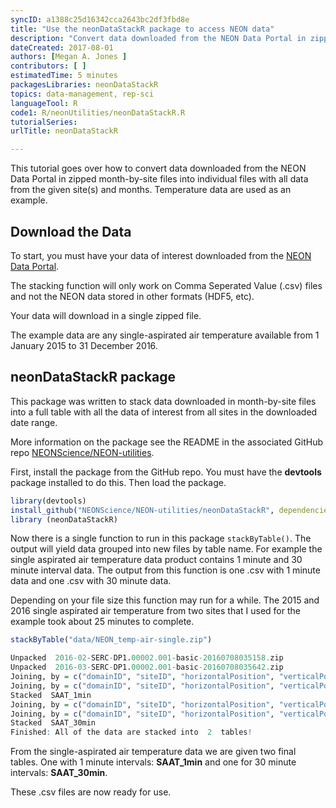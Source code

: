 ```yaml
---
syncID: a1388c25d16342cca2643bc2df3fbd8e
title: "Use the neonDataStackR package to access NEON data"
description: "Convert data downloaded from the NEON Data Portal in zipped month-by-site files into a table with all data of interest. Temperature data are used as an example. "
dateCreated: 2017-08-01
authors: [Megan A. Jones ]
contributors: [ ]
estimatedTime: 5 minutes
packagesLibraries: neonDataStackR
topics: data-management, rep-sci
languageTool: R
code1: R/neonUtilities/neonDataStackR.R
tutorialSeries:
urlTitle: neonDataStackR

---
```


This tutorial goes over how to convert data downloaded from the NEON Data Portal 
in zipped month-by-site files into individual files with all data from the 
given site(s) and months. Temperature data are used as an example.

## Download the Data
To start, you must have your data of interest downloaded from the 
<a href="data.neonscience.org" target="_blank"> NEON Data Portal</a>.  

The stacking function will only work on Comma Seperated Value (.csv) files and 
not the NEON data stored in other formats (HDF5, etc). 

Your data will download in a single zipped file. 

The example data are any single-aspirated air temperature available from 
1 January 2015 to 31 December 2016. 

## neonDataStackR package

This package was written to stack data downloaded in month-by-site files into a 
full table with all the data of interest from all sites in the downloaded date
range.  

More information on the package see the README in the associated GitHub repo 
<a href="https://github.com/NEONScience/NEON-utilities/tree/master/neonDataStackR" target="_blank"> NEONScience/NEON-utilities</a>. 

First, install the package from the GitHub repo. You must have the **devtools** 
package installed to do this. Then load the package. 

```r

library(devtools)
install_github("NEONScience/NEON-utilities/neonDataStackR", dependencies=TRUE)
library (neonDataStackR)

```

Now there is a single function to run in this package `stackByTable()`. The output
will yield data grouped into new files by table name.  For example the single 
aspirated air temperature data product contains 1 minute and 30 minute interval
data. The output from this function is one .csv with 1 minute data and one .csv 
with 30 minute data. 

Depending on your file size this function may run for a while. The 2015 and 2016
single aspirated air temperature from two sites that I used for the example took
about 25 minutes to complete.  


```r
stackByTable("data/NEON_temp-air-single.zip")

```

```r

Unpacked  2016-02-SERC-DP1.00002.001-basic-20160708035158.zip
Unpacked  2016-03-SERC-DP1.00002.001-basic-20160708035642.zip
Joining, by = c("domainID", "siteID", "horizontalPosition", "verticalPosition", "startDateTime", "endDateTime", "tempSingleMean", "tempSingleMinimum", "tempSingleMaximum", "tempSingleVariance", "tempSingleNumPts", "tempSingleExpUncert", "tempSingleStdErMean", "finalQF")
Joining, by = c("domainID", "siteID", "horizontalPosition", "verticalPosition", "startDateTime", "endDateTime", "tempSingleMean", "tempSingleMinimum", "tempSingleMaximum", "tempSingleVariance", "tempSingleNumPts", "tempSingleExpUncert", "tempSingleStdErMean", "finalQF")
Stacked  SAAT_1min
Joining, by = c("domainID", "siteID", "horizontalPosition", "verticalPosition", "startDateTime", "endDateTime", "tempSingleMean", "tempSingleMinimum", "tempSingleMaximum", "tempSingleVariance", "tempSingleNumPts", "tempSingleExpUncert", "tempSingleStdErMean", "finalQF")
Joining, by = c("domainID", "siteID", "horizontalPosition", "verticalPosition", "startDateTime", "endDateTime", "tempSingleMean", "tempSingleMinimum", "tempSingleMaximum", "tempSingleVariance", "tempSingleNumPts", "tempSingleExpUncert", "tempSingleStdErMean", "finalQF")
Stacked  SAAT_30min
Finished: All of the data are stacked into  2  tables!

```

From the single-aspirated air temperature data we are given two final tables. 
One with 1 minute intervals: **SAAT_1min** and one for 30 minute intervals: **SAAT_30min**.  

These .csv files are now ready for use.  

